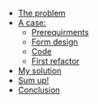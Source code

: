 - [The problem](#the-problem)
- [A case:](#a-case)
  - [Prerequirments](#prerequirments)
  - [Form design](#form-design)
  - [Code](#code)
  - [First refactor](#first-refactor)
- [My solution](#my-solution)
- [Sum up!](#sum-up)
- [Conclusion](#conclusion)

